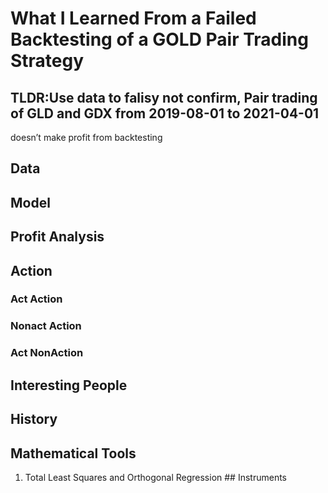 # What I Learned From a Failed Backtesting of a GOLD Pair Trading Strategy

## TLDR:Use data to falisy not confirm, Pair trading of GLD and GDX from 2019-08-01 to 2021-04-01
doesn't make profit from backtesting

## Data

## Model

## Profit Analysis

## Action
### Act Action
### Nonact Action
### Act NonAction

## Interesting People

## History

## Mathematical Tools
1. Total Least Squares and Orthogonal Regression
## Instruments

